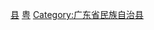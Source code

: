 [[Category:韶关区县市|县]]
[[Category:中国瑶族自治县|粤]][[Category:广东省民族自治县|Category:广东省民族自治县]]
{{catmore|乳源瑶族自治县}}